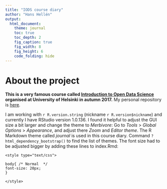 ```yaml
---
title: "IODS course diary"
author: "Hans Hellén"
output:
  html_document:
    theme: journal
    toc: true
    toc_depth: 2
    fig_caption: true
    fig_width: 8
    fig_height: 6
    code_folding: hide
---
```



# About the project

**This is a very famous course called [Introduction to Open Data Science](https://courses.helsinki.fi/fi/HYMY005/120776718) organised at University of Helsinki in autumn 2017.** My personal repository is [here](https://github.com/daphnia/IODS-project). 

I am working with `r R.version.string` (nickname `r R.version$nickname`) and currently I have RStudio version 1.0.136. I found it helpful to adjust the GUI size a bit larger and change the theme to *Merbivore*: Go to *Tools* > *Global Options* > *Appearance*, and adjust there *Zoom* and *Editor theme*. The R Markdown theme called *journal* is used in this course diary. Command `?html_dependency_bootstrap()` to find the list of themes. The font size had to be adjusted bigger by adding these lines to index.Rmd:  

`<style type="text/css">`  

`body{ /* Normal  */`  
`      font-size: 20px;`  
`  }`  

`</style>`